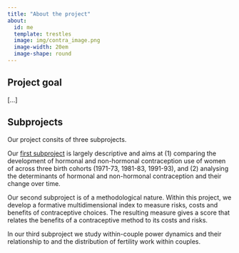 ```yaml
---
title: "About the project"
about:
  id: me
  template: trestles
  image: img/contra_image.png
  image-width: 20em
  image-shape: round
---
```


:::{#me}

## Project goal 

[...]

## Subprojects

Our project consits of three subprojects. 

Our [first subproject](https://www.gesis.org/home) is largely descriptive and aims at  (1) comparing the development of hormonal and non-hormonal contraception use of women of across three birth cohorts (1971-73, 1981-83, 1991-93), and (2) analysing the determinants of hormonal and non-hormonal contraception and their change over time.

Our second subproject is of a methodological nature. 
Within this project, we develop a formative multidimensional index to measure risks, costs and benefits of contraceptive choices. 
The resulting measure gives a score that relates the benefits of a contraceptive method to its costs and risks. 

In our third subproject we study within-couple power dynamics and their relationship to and the distribution of fertility work within couples.

:::
<!--
Thanks for checking out our website!
-->